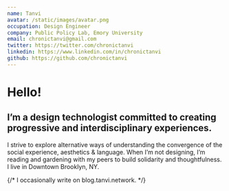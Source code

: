 ```yaml
---
name: Tanvi
avatar: /static/images/avatar.png
occupation: Design Engineer
company: Public Policy Lab, Emory University
email: chronictanvi@gmail.com
twitter: https://twitter.com/chronictanvi
linkedin: https://www.linkedin.com/in/chronictanvi
github: https://github.com/chronictanvi
---
```


# Hello!
## I’m a design technologist committed to creating progressive and interdisciplinary experiences.

 I strive to explore alternative ways of understanding the convergence of the social experience, aesthetics & language. When I’m not designing, I’m reading and gardening with my peers to build solidarity and thoughtfulness. I live in Downtown Brooklyn, NY. 

{/* I occasionally write on blog.tanvi.network. */}